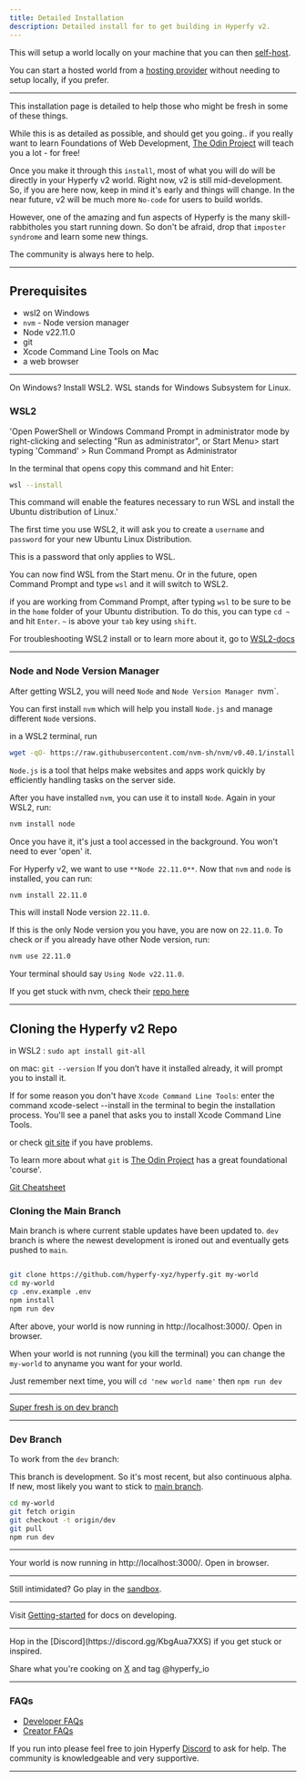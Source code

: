 ```yaml
---
title: Detailed Installation
description: Detailed install for to get building in Hyperfy v2.
---
```


This will setup a world locally on your machine that you can then [self-host](hosting/self).

You can start a hosted world from a [hosting provider](hosting/provider) without needing to setup locally, if you prefer.

---

This installation page is detailed to help those who might be fresh in some of these things.

While this is as detailed as possible, and should get you going.. if you really want to learn Foundations of Web Development, [The Odin Project](https://www.theodinproject.com/paths/foundations/courses/foundations) will teach you a lot - for free!

Once you make it through this `install`, most of what you will do will be directly in your Hyperfy v2 world.  Right now, v2 is still mid-development.  So, if you are here now, keep in mind it's early and things will change.  In the near future, v2 will be much more `No-code` for users to build worlds.

However, one of the amazing and fun aspects of Hyperfy is the many skill-rabbitholes you start running down.  So don't be afraid, drop that `imposter syndrome` and learn some new things.

The community is always here to help.

---

## Prerequisites

- wsl2 on Windows
- `nvm` - Node version manager
- Node v22.11.0
- git
- Xcode Command Line Tools on Mac
- a web browser

---

<Aside title="WSL2 Recommended">
On Windows?  Install WSL2. WSL stands for Windows Subsystem for Linux.
<Icon name="linux" />
</Aside>

### WSL2

'Open PowerShell or Windows Command Prompt in administrator mode by right-clicking and selecting "Run as administrator", or Start Menu> start typing 'Command' > Run Command Prompt as Administrator

In the terminal that opens copy this command and hit Enter:

```sh frame="none"
wsl --install

```

This command will enable the features necessary to run WSL and install the Ubuntu distribution of Linux.'

The first time you use WSL2, it will ask you to create a `username` and `password` for your new Ubuntu Linux Distribution.

This is a password that only applies to WSL.

You can now find WSL from the Start menu.  Or in the future, open Command Prompt and type `wsl` and it will switch to WSL2.

if you are working from Command Prompt, after typing `wsl` to be sure to be in the `home` folder of your Ubuntu distribution.  To do this, you can type `cd ~` and hit `Enter`.  `~` is above your `tab` key using `shift`.

For troubleshooting WSL2 install or to learn more about it, go to [WSL2-docs](https://learn.microsoft.com/en-us/windows/wsl/)

---


### Node and Node Version Manager

After getting WSL2, you will need `Node` and  `Node Version Manager `nvm`.

You can first install `nvm` which will help you install `Node.js` and manage different `Node` versions.

in a WSL2 terminal, run

```sh frame="none"
wget -qO- https://raw.githubusercontent.com/nvm-sh/nvm/v0.40.1/install.sh | bash

```

`Node.js` is a tool that helps make websites and apps work quickly by efficiently handling tasks on the server side.

After you have installed `nvm`, you can use it to install `Node`.  Again in your WSL2, run:

```sh frame="none"
nvm install node

```
Once you have it, it's just a tool accessed in the background.  You won't need to ever 'open' it.


For Hyperfy v2, we want to use `**Node 22.11.0**`.  Now that `nvm` and `node` is installed, you can run:


```sh frame="none"
nvm install 22.11.0

```
This will install Node version `22.11.0`.

If this is the only Node version you you have, you are now on `22.11.0`.  To check or if you already have other Node version, run:

```sh frame="none"
nvm use 22.11.0

```

Your terminal should say `Using Node v22.11.0`.

<Badge text="Success" variant="success" />

If you get stuck with nvm, check their [repo here](https://github.com/nvm-sh/nvm?tab=readme-ov-file#installing-and-updating)

---



## Cloning the Hyperfy v2 Repo


<Aside title="You need Git.">

in WSL2 : `sudo apt install git-all`

on mac: `git --version`
If you don’t have it installed already, it will prompt you to install it.

If for some reason you don't have `Xcode Command Line Tools`:
enter the command xcode-select --install in the terminal to begin the installation process. You'll see a panel that asks you to install Xcode Command Line Tools.

or check [git site](https://git-scm.com/book/en/v2/Getting-Started-Installing-Git) if you have problems.

To learn more about what `git` is [The Odin Project](https://www.theodinproject.com/lessons/foundations-introduction-to-git) has a great foundational 'course'.

</Aside>


<Aside title="Need a Git refresher?" type="tip">

[Git Cheatsheet](https://education.github.com/git-cheat-sheet-education.pdf)

</Aside>


### Cloning the Main Branch

Main branch is where current stable updates have been updated to.  `dev` branch is where the newest development is ironed out and eventually gets pushed to `main`.


```sh frame="none"

git clone https://github.com/hyperfy-xyz/hyperfy.git my-world
cd my-world
cp .env.example .env
npm install
npm run dev

```

After above, your world is now running in http://localhost:3000/. Open in browser.

<Badge text="Success" variant="success" />

When your world is not running (you kill the terminal) you can change the `my-world` to anyname you want for your world.

Just remember next time, you will `cd 'new world name'` then `npm run dev`

---


<Card title="Hyperfy v2 Repo" icon="star">

<GithubCard owner="hyperfy-xyz" repo="hyperfy"/>

[Super fresh is on dev branch](https://github.com/hyperfy-xyz/hyperfy/tree/dev)
</Card>

---

### Dev Branch

To work from the `dev` branch:

<Aside title="Alpha Branch" type="caution">

This branch is development.  So it's most recent, but also continuous alpha.  If new, most likely you want to stick to [main branch](https://github.com/hyperfy-xyz/hyperfy.git).

</Aside>


```sh frame="none"
cd my-world
git fetch origin
git checkout -t origin/dev
git pull
npm run dev
```

---

Your world is now running in http://localhost:3000/. Open in browser.


----

Still intimidated?  Go play in the [sandbox](https://play.hyperfy.xyz/).


---

Visit [Getting-started](/guides/getting-started) for docs on developing.


---

<Aside type="tip" title="Have fun!">
Hop in the [Discord](https://discord.gg/KbgAua7XXS) if you get stuck or inspired.

Share what you're cooking on [X](https://x.com/hyperfy_io) and tag @hyperfy_io
</Aside>

---

### FAQs

- [Developer FAQs](/faq/developer)
- [Creator FAQs](/faq/creator)

If you run into please feel free to join Hyperfy [Discord](https://discord.gg/KbgAua7XXS) to ask for help.  The community is knowledgeable and very supportive.

---